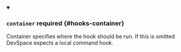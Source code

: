 


<details className="config-field" data-expandable="true" open>
<summary>

### `container` <span className="config-field-required" data-required="false">required</span> <span className="config-field-type"></span> <span className="config-field-default"></span> <span className="config-field-enum"></span> {#hooks-container}

Container specifies where the hook should be run. If this is omitted DevSpace expects a
local command hook.

</summary>

<PartialContainerreference />


</details>
